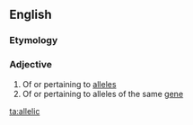 ==English==

===Etymology===
{{suffix|allele|ic}}

===Adjective===
{{en-adj}}

# Of or pertaining to [[allele]]s
# Of or pertaining to alleles of the same [[gene]]

[[ta:allelic]]